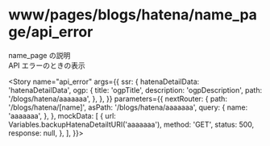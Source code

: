 
<Meta
  title="www/pages/blogs/hatena/name_page/api_error"
  component={BlogsHatenaNamePage}
  decorators={[withMock]}
/>

# www/pages/blogs/hatena/name_page/api_error

name_page の説明  
API エラーのときの表示

<Story
  name="api_error"
  args={{
    ssr: {
      hatenaDetailData: 'hatenaDetailData',
      ogp: {
        title: 'ogpTitle',
        description: 'ogpDescription',
        path: '/blogs/hatena/aaaaaaa',
      },
    },
  }}
  parameters={{
    nextRouter: {
      path: '/blogs/hatena/[name]',
      asPath: '/blogs/hatena/aaaaaaa',
      query: {
        name: 'aaaaaaa',
      },
    },
    mockData: [
      {
        url: Variables.backupHatenaDetailtURI('aaaaaaa'),
        method: 'GET',
        status: 500,
        response: null,
      },
    ],
  }}></Story>

<Source>
  <BlogsHatenaNamePage />
</Source>

<Props story="api_error" />
